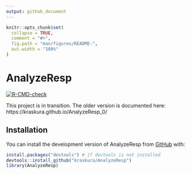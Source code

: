 ```yaml
---
output: github_document
---
```


<!-- README.md is generated from README.Rmd. Please edit that file -->

```r
knitr::opts_chunk$set(
  collapse = TRUE,
  comment = "#>",
  fig.path = "man/figures/README-",
  out.width = "100%"
)
```

# AnalyzeResp 

<!-- badges: start -->
[![R-CMD-check](https://github.com/kraskura/AnalyzeResp/actions/workflows/R-CMD-check.yaml/badge.svg)](https://github.com/kraskura/AnalyzeResp/actions/workflows/R-CMD-check.yaml)
<!-- badges: end -->

This project is in transition. The older version is documented here: https://kraskura.github.io/AnalyzeResp_0/


## Installation

You can install the development version of AnalyzeResp from [GitHub](https://github.com/) with:

``` r
install.packages("devtools") # if devtools is not installed
devtools::install_github("kraskura/AnalyzeResp")
library(AnalyzeResp)

```


```r

```

